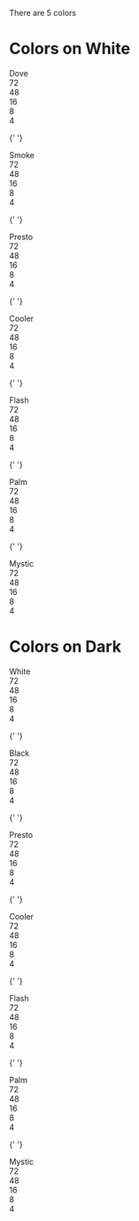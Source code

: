 <Meta title='General/Colors' />

There are 5 colors

# Colors on White

<div className='flex flex-col rounded-xl m-4 p-4 border-2 border-black'>
  <div className='flex flex-col rounded-xl py-4'>
    <div className='bg-dove-100 p-4 rounded-t-xl font-black'>Dove</div>
    <div class='flex'>
      <div className='grow bg-dove-72 p-4 rounded-bl-xl'>72</div>
      <div className='grow bg-dove-48 p-4'>48</div>
      <div className='grow bg-dove-16 p-4'>16</div>
      <div className='grow bg-dove-8 p-4'>8</div>
      <div className='grow bg-dove-4 p-4 rounded-br-xl'>4</div>
    </div>
  </div>

{' '}
<div className='flex flex-col rounded-xl py-4'>
  <div className='bg-smoke-100 text-white p-4 rounded-t-xl font-black'>
    Smoke
  </div>
  <div className='flex'>
    <div className='grow bg-smoke-72 text-white p-4 rounded-bl-xl'>72</div>
    <div className='grow bg-smoke-48 text-white p-4'>48</div>
    <div className='grow bg-smoke-16 p-4'>16</div>
    <div className='grow bg-smoke-8 p-4'>8</div>
    <div className='grow bg-smoke-4 p-4 rounded-br-xl'>4</div>
  </div>
</div>

{' '}
<div className='flex flex-col rounded-xl py-4'>
  <div className='bg-presto-100 text-white p-4 rounded-t-xl font-black'>
    Presto
  </div>
  <div className='flex'>
    <div className='grow bg-presto-72 text-white p-4 rounded-bl-xl'>72</div>
    <div className='grow bg-presto-48 text-white p-4'>48</div>
    <div className='grow bg-presto-16 text-presto p-4'>16</div>
    <div className='grow bg-presto-8 text-presto p-4'>8</div>
    <div className='grow bg-presto-4 text-presto p-4 rounded-br-xl'>4</div>
  </div>
</div>

{' '}
<div className='flex flex-col rounded-xl py-4'>
  <div className='bg-cooler-100 text-white p-4 rounded-t-xl font-black'>
    Cooler
  </div>
  <div className='flex'>
    <div className='grow bg-cooler-72 text-white p-4 rounded-bl-xl'>72</div>
    <div className='grow bg-cooler-48 text-white p-4'>48</div>
    <div className='grow bg-cooler-16 text-cooler p-4'>16</div>
    <div className='grow bg-cooler-8 text-cooler p-4'>8</div>
    <div className='grow bg-cooler-4 text-cooler p-4 rounded-br-xl'>4</div>
  </div>
</div>

{' '}
<div className='flex flex-col rounded-xl py-4'>
  <div className='bg-flash-100 text-white p-4 rounded-t-xl font-black'>
    Flash
  </div>
  <div className='flex'>
    <div className='grow bg-flash-72 text-white p-4 rounded-bl-xl'>72</div>
    <div className='grow bg-flash-48 text-white p-4'>48</div>
    <div className='grow bg-flash-16 text-flash p-4'>16</div>
    <div className='grow bg-flash-8 text-flash p-4'>8</div>
    <div className='grow bg-flash-4 text-flash p-4 rounded-br-xl'>4</div>
  </div>
</div>

{' '}
<div className='flex flex-col rounded-xl py-4'>
  <div className='bg-palm-100 text-white p-4 rounded-t-xl font-black'>Palm</div>
  <div className='flex'>
    <div className='grow bg-palm-72 text-white p-4 rounded-bl-xl'>72</div>
    <div className='grow bg-palm-48 text-white p-4'>48</div>
    <div className='grow bg-palm-16 text-palm p-4'>16</div>
    <div className='grow bg-palm-8 text-palm p-4'>8</div>
    <div className='grow bg-palm-4 text-palm p-4 rounded-br-xl'>4</div>
  </div>
</div>

{' '}
<div className='flex flex-col rounded-xl py-4'>
  <div className='bg-mystic-100 text-white p-4 rounded-t-xl font-black'>
    Mystic
  </div>
  <div className='flex'>
    <div className='grow bg-mystic-72 text-white p-4 rounded-bl-xl'>72</div>
    <div className='grow bg-mystic-48 text-white p-4'>48</div>
    <div className='grow bg-mystic-16 text-mystic p-4'>16</div>
    <div className='grow bg-mystic-8 text-mystic p-4'>8</div>
    <div className='grow bg-mystic-4 text-mystic p-4 rounded-br-xl'>4</div>
  </div>
</div>

</div>

# Colors on Dark

<div className='flex flex-col rounded-xl m-4 p-4 bg-smoke-100'>
  <div className='flex flex-col rounded-xl py-4'>
    <div className='bg-white-100 p-4 rounded-t-xl font-black'>White</div>
    <div class='flex'>
      <div className='grow bg-white-72 text-white p-4 rounded-bl-xl'>72</div>
      <div className='grow bg-white-48 text-white p-4'>48</div>
      <div className='grow bg-white-16 text-white p-4'>16</div>
      <div className='grow bg-white-8 text-white p-4'>8</div>
      <div className='grow bg-white-4 text-white p-4 rounded-br-xl'>4</div>
    </div>
  </div>

{' '}
<div className='flex flex-col rounded-xl py-4'>
  <div className='bg-black-100 text-white p-4 rounded-t-xl font-black'>
    Black
  </div>
  <div className='flex'>
    <div className='grow bg-black-72 text-white p-4 rounded-bl-xl'>72</div>
    <div className='grow bg-black-48 text-white p-4'>48</div>
    <div className='grow bg-black-16 text-white p-4'>16</div>
    <div className='grow bg-black-8 text-white p-4'>8</div>
    <div className='grow bg-black-4 text-white p-4 rounded-br-xl'>4</div>
  </div>
</div>

{' '}
<div className='flex flex-col rounded-xl py-4'>
  <div className='bg-presto-100 text-white p-4 rounded-t-xl font-black'>
    Presto
  </div>
  <div className='flex'>
    <div className='grow bg-presto-72 text-white p-4 rounded-bl-xl'>72</div>
    <div className='grow bg-presto-48 text-white p-4'>48</div>
    <div className='grow bg-presto-16 text-presto p-4'>16</div>
    <div className='grow bg-presto-8 text-presto p-4'>8</div>
    <div className='grow bg-presto-4 text-presto p-4 rounded-br-xl'>4</div>
  </div>
</div>

{' '}
<div className='flex flex-col rounded-xl py-4'>
  <div className='bg-cooler-100 text-white p-4 rounded-t-xl font-black'>
    Cooler
  </div>
  <div className='flex'>
    <div className='grow bg-cooler-72 text-white p-4 rounded-bl-xl'>72</div>
    <div className='grow bg-cooler-48 text-white p-4'>48</div>
    <div className='grow bg-cooler-16 text-cooler p-4'>16</div>
    <div className='grow bg-cooler-8 text-cooler p-4'>8</div>
    <div className='grow bg-cooler-4 text-cooler p-4 rounded-br-xl'>4</div>
  </div>
</div>

{' '}
<div className='flex flex-col rounded-xl py-4'>
  <div className='bg-flash-100 text-white p-4 rounded-t-xl font-black'>
    Flash
  </div>
  <div className='flex'>
    <div className='grow bg-flash-72 text-white p-4 rounded-bl-xl'>72</div>
    <div className='grow bg-flash-48 text-white p-4'>48</div>
    <div className='grow bg-flash-16 text-flash p-4'>16</div>
    <div className='grow bg-flash-8 text-flash p-4'>8</div>
    <div className='grow bg-flash-4 text-flash p-4 rounded-br-xl'>4</div>
  </div>
</div>

{' '}
<div className='flex flex-col rounded-xl py-4'>
  <div className='bg-palm-100 text-white p-4 rounded-t-xl font-black'>Palm</div>
  <div className='flex'>
    <div className='grow bg-palm-72 text-white p-4 rounded-bl-xl'>72</div>
    <div className='grow bg-palm-48 text-white p-4'>48</div>
    <div className='grow bg-palm-16 text-palm p-4'>16</div>
    <div className='grow bg-palm-8 text-palm p-4'>8</div>
    <div className='grow bg-palm-4 text-palm p-4 rounded-br-xl'>4</div>
  </div>
</div>

{' '}
<div className='flex flex-col rounded-xl py-4'>
  <div className='bg-mystic-100 text-white p-4 rounded-t-xl font-black'>
    Mystic
  </div>
  <div className='flex'>
    <div className='grow bg-mystic-72 text-white p-4 rounded-bl-xl'>72</div>
    <div className='grow bg-mystic-48 text-white p-4'>48</div>
    <div className='grow bg-mystic-16 text-mystic p-4'>16</div>
    <div className='grow bg-mystic-8 text-mystic p-4'>8</div>
    <div className='grow bg-mystic-4 text-mystic p-4 rounded-br-xl'>4</div>
  </div>
</div>

</div>
